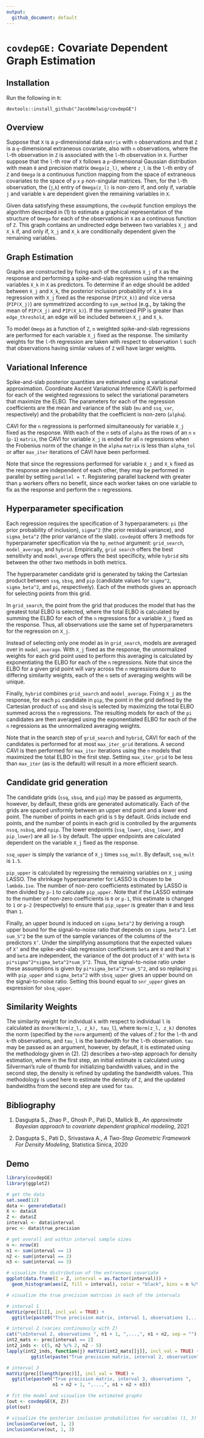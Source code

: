 ```yaml
---
output:
  github_document: default
---
```

# `covdepGE:` Covariate Dependent Graph Estimation

## Installation

Run the following in `R`:

`devtools::install_github("JacobHelwig/covdepGE")`

## Overview

Suppose that `X` is a `p`-dimensional data `matrix` with `n` observations and
that `Z` is a `q`-dimensional extraneous covariate, also with `n`
observations, where the `l`-th observation in `Z` is associated with the
`l`-th observation in `X`. Further suppose that the `l`-th row of `X` follows
a `p`-dimensional Gaussian distribution with mean `0` and precision matrix
`Omega(z_l)`, where `z_l` is the `l`-th entry of `Z` and `Omega` is a
continuous function mapping from the space of extraneous covariates to the
space of `p` `x` `p` non-singular matrices. Then, for the `l`-th observation,
the (`j`,`k`) entry of `Omega(z_l)` is non-zero if, and only if, variable `j`
and variable `k` are dependent given the remaining variables in `X`.

Given data satisfying these assumptions, the `covdepGE` function employs the
algorithm described in (1) to estimate a graphical representation of the
structure of `Omega` for each of the observations in `X` as a continuous
function of `Z`. This graph contains an undirected edge between two variables
`X_j` and `X_k` if, and only if, `X_j` and `X_k` are conditionally dependent
given the remaining variables.

## Graph Estimation

Graphs are constructed by fixing each of the columns `X_j` of `X` as the
response and performing a spike-and-slab regression using the remaining
variables `X_k` in `X` as predictors. To determine if an edge should be added
between `X_j` and `X_k`, the posterior inclusion probability of `X_k` in a
regression with `X_j` fixed as the response (`PIP(X_k)`) and vice versa
(`PIP(X_j)`) are symmetrized according to `sym_method` (e.g., by taking the
mean of `PIP(X_j)` and `PIP(X_k)`). If the symmetrized PIP is greater than
`edge_threshold`, an edge will be included between `X_j` and `X_k`.

To model `Omega` as a function of `Z`, `n` weighted spike-and-slab
regressions are performed for each variable `X_j` fixed as the response. The
similarity weights for the `l`-th regression are taken with respect to
observation `l` such that observations having similar values of `Z` will have
larger weights.

## Variational Inference

Spike-and-slab posterior quantities are estimated using a variational
approximation. Coordinate Ascent Variational Inference (CAVI) is performed
for each of the weighted regressions to select the variational parameters
that maximize the ELBO. The parameters for each of the regression
coefficients are the mean and variance of the slab (`mu` and `ssq_var`,
respectively) and the probability that the coefficient is non-zero (`alpha`).

CAVI for the `n` regressions is performed simultaneously for variable `X_j`
fixed as the response. With each of the `n` sets of `alpha` as the rows of an
`n` `x` (`p-1`) `matrix`, the CAVI for variable `X_j` is ended for all `n`
regressions when the Frobenius norm of the change in the `alpha` `matrix` is
less than `alpha_tol` or after `max_iter` iterations of CAVI have been
performed.

Note that since the regressions performed for variable `X_j` and `X_k` fixed
as the response are independent of each other, they may be performed in
parallel by setting `parallel = T`. Registering parallel backend with greater
than `p` workers offers no benefit, since each worker takes on one variable
to fix as the response and perform the `n` regressions.

## Hyperparameter specification

Each regression requires the specification of 3 hyperparameters: `pi` (the
prior probability of inclusion), `sigma^2` (the prior residual variance), and
`sigma_beta^2` (the prior variance of the slab). `covdepGE` offers 3 methods
for hyperparameter specification via the `hp_method` argument: `grid_search`,
`model_average`, and `hybrid`. Empirically, `grid search` offers the best
sensitivity and `model_average` offers the best specificity, while `hybrid`
sits between the other two methods in both metrics.

The hyperparameter candidate grid is generated by taking the Cartesian
product between `ssq`, `sbsq`, and `pip` (candidate values for `sigma^2`,
`sigma_beta^2`, and `pi`, respectively). Each of the methods gives an
approach for selecting points from this grid.

In `grid_search`, the point from the grid that produces the model that has
the greatest total ELBO is selected, where the total ELBO is calculated by
summing the ELBO for each of the `n` regressions for a variable `X_j` fixed
as the response. Thus, all observations use the same set of hyperparameters
for the regression on `X_j`.

Instead of selecting only one model as in `grid_search`, models are averaged
over in `model_average`. With `X_j` fixed as the response, the unnormalized
weights for each grid point used to perform this averaging is calculated by
exponentiating the ELBO for each of the `n` regressions. Note that since the
ELBO for a given grid point will vary across the `n` regressions due to
differing similarity weights, each of the `n` sets of averaging weights will
be unique.

Finally, `hybrid` combines `grid_search` and `model_average`. Fixing `X_j` as
the response, for each `pi` candidate in `pip`, the point in the grid defined
by the Cartesian product of `ssq` and `sbsq` is selected by maximizing the
total ELBO summed across the `n` regressions. The resulting models for each
of the `pi` candidates are then averaged using the exponentiated ELBO for
each of the `n` regressions as the unnormalized averaging weights.

Note that in the search step of `grid_search` and `hybrid`, CAVI for each of
the candidates is performed for at most `max_iter_grid` iterations. A second
CAVI is then performed for `max_iter` iterations using the `n` models that
maximized the total ELBO in the first step. Setting `max_iter_grid` to be
less than `max_iter` (as is the default) will result in a more efficient
search.

## Candidate grid generation

The candidate grids (`ssq`, `sbsq`, and `pip`) may be passed as arguments,
however, by default, these grids are generated automatically. Each of the
grids are spaced uniformly between an upper end point and a lower end point.
The number of points in each grid is `5` by default. Grids include end
points, and the number of points in each grid is controlled by the arguments
`nssq`, `nsbsq`, and `npip`. The lower endpoints (`ssq_lower`, `sbsq_lower`,
and `pip_lower`) are all `1e-5` by default. The upper endpoints are
calculated dependent on the variable `X_j` fixed as the response.

`ssq_upper` is simply the variance of `X_j` times `ssq_mult`. By default,
`ssq_mult` is `1.5`.

`pip_upper` is calculated by regressing the remaining variables on `X_j`
using LASSO. The shrinkage hyperparameter for LASSO is chosen to be
`lambda.1se`. The number of non-zero coefficients estimated by LASSO is then
divided by `p-1` to calculate `pip_upper`. Note that if the LASSO estimate to
the number of non-zero coefficients is `0` or `p-1`, this estimate is changed
to `1` or `p-2` (respectively) to ensure that `pip_upper` is greater than `0`
and less than `1`.

Finally, an upper bound is induced on `sigma_beta^2` by deriving a rough
upper bound for the signal-to-noise ratio that depends on `sigma_beta^2`. Let
`sum_S^2` be the sum of the sample variances of the columns of the predictors
`X’`. Under the simplifying assumptions that the expected values of `X’` and
the spike-and-slab regression coefficients `beta` are `0` and that `X’` and
`beta` are independent, the variance of the dot product of `X’` with `beta`
is `pi*sigma^2*sigma_beta^2*sum_S^2`. Thus, the signal-to-noise ratio under
these assumptions is given by `pi*sigma_beta^2*sum_S^2`, and so replacing
`pi` with `pip_upper` and `sigma_beta^2` with `sbsq_upper` gives an upper
bound on the signal-to-noise ratio. Setting this bound equal to `snr_upper`
gives an expression for `sbsq_upper`.

## Similarity Weights

The similarity weight for individual `k` with respect to individual `l` is
calculated as `dnorm(Norm(z_l, z_k), tau_l`), where `Norm(z_l, z_k)` denotes
the norm (specified by the `norm` argument) of the values of `Z` for the
`l`-th and `k`-th observations, and `tau_l` is the bandwidth for the `l`-th
observation. `tau` may be passed as an argument, however, by default, it is
estimated using the methodology given in (2). (2) describes a two-step
approach for density estimation, where in the first step, an initial estimate
is calculated using Silverman’s rule of thumb for initializing bandwidth
values, and in the second step, the density is refined by updating the
bandwidth values. This methodology is used here to estimate the density of
`Z`, and the updated bandwidths from the second step are used for `tau`.

## Bibliography 

1. Dasgupta S., Zhao P., Ghosh P., Pati D., Mallick B., *An approximate Bayesian
approach to covariate dependent graphical modeling*, 2021

2. Dasgupta S., Pati D., Srivastava A., *A Two-Step Geometric Framework For
Density Modeling*, Statistica Sinica, 2020

## Demo

```r
library(covdepGE)
library(ggplot2)

# get the data
set.seed(12)
data <- generateData()
X <- data$X
Z <- data$Z
interval <- data$interval
prec <- data$true_precision

# get overall and within interval sample sizes
n <- nrow(X)
n1 <- sum(interval == 1)
n2 <- sum(interval == 2)
n3 <- sum(interval == 3)

# visualize the distribution of the extraneous covariate
ggplot(data.frame(Z = Z, interval = as.factor(interval))) +
  geom_histogram(aes(Z, fill = interval), color = "black", bins = n %/% 5)

# visualize the true precision matrices in each of the intervals

# interval 1
matViz(prec[[1]], incl_val = TRUE) +
  ggtitle(paste0("True precision matrix, interval 1, observations 1,...,", n1))

# interval 2 (varies continuously with Z)
cat("\nInterval 2, observations ", n1 + 1, ",...,", n1 + n2, sep = "")
int2_mats <- prec[interval == 2]
int2_inds <- c(5, n2 %/% 2, n2 - 5)
lapply(int2_inds, function(j) matViz(int2_mats[[j]], incl_val = TRUE) +
         ggtitle(paste("True precision matrix, interval 2, observation", j + n1)))

# interval 3
matViz(prec[[length(prec)]], incl_val = TRUE) +
  ggtitle(paste0("True precision matrix, interval 3, observations ",
                 n1 + n2 + 1, ",...,", n1 + n2 + n3))

# fit the model and visualize the estimated graphs
(out <- covdepGE(X, Z))
plot(out)

# visualize the posterior inclusion probabilities for variables (1, 3) and (1, 2)
inclusionCurve(out, 1, 2)
inclusionCurve(out, 1, 3)
```
